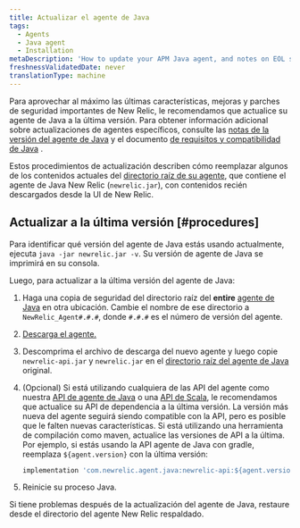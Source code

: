 ```yaml
---
title: Actualizar el agente de Java
tags:
  - Agents
  - Java agent
  - Installation
metaDescription: 'How to update your APM Java agent, and notes on EOL support for early agent versions.'
freshnessValidatedDate: never
translationType: machine
---
```


Para aprovechar al máximo las últimas características, mejoras y parches de seguridad importantes de New Relic, le recomendamos que actualice su agente de Java a la última versión. Para obtener información adicional sobre actualizaciones de agentes específicos, consulte las [notas de la versión del agente de Java](/docs/release-notes/agent-release-notes/java-release-notes) y el documento [de requisitos y compatibilidad de Java](/docs/apm/agents/java-agent/getting-started/compatibility-requirements-java-agent) .

Estos procedimientos de actualización describen cómo reemplazar algunos de los contenidos actuales del [directorio raíz de su agente](/docs/agents/manage-apm-agents/troubleshooting/find-agent-root-directory#java-agent), que contiene el agente de Java New Relic (`newrelic.jar`), con contenidos recién descargados desde la UI de New Relic.

## Actualizar a la última versión [#procedures]

Para identificar qué versión del agente de Java estás usando actualmente, ejecuta `java -jar newrelic.jar -v`. Su versión de agente de Java se imprimirá en su consola.

Luego, para actualizar a la última versión del agente de Java:

1. Haga una copia de seguridad del directorio raíz del <DNT>**entire**</DNT> [agente de Java](/docs/agents/manage-apm-agents/troubleshooting/find-agent-root-directory#java-agent) en otra ubicación. Cambie el nombre de ese directorio a `NewRelic_Agent#.#.#`, donde `#.#.#` es el número de versión del agente.

2. [Descarga el agente.](/docs/release-notes/agent-release-notes/java-release-notes)

3. Descomprima el archivo de descarga del nuevo agente y luego copie `newrelic-api.jar` y `newrelic.jar` en el [directorio raíz del agente de Java](/docs/agents/manage-apm-agents/troubleshooting/find-agent-root-directory#java-agent) original.

4. (Opcional) Si está utilizando cualquiera de las API del agente como nuestra [API de agente de Java](/docs/apm/agents/java-agent/api-guides/guide-using-java-agent-api/) o una [API de Scala](/docs/apm/agents/java-agent/frameworks/scala-installation-java/#using-the-scala-api), le recomendamos que actualice su API de dependencia a la última versión. La versión más nueva del agente seguirá siendo compatible con la API, pero es posible que le falten nuevas características. Si está utilizando una herramienta de compilación como maven, actualice las versiones de API a la última. Por ejemplo, si estás usando la API agente de Java con gradle, reemplaza `${agent.version}` con la última versión:

   ```groovy
   implementation 'com.newrelic.agent.java:newrelic-api:${agent.version}'
   ```

5. Reinicie su proceso Java.

Si tiene problemas después de la actualización del agente de Java, restaure desde el directorio del agente New Relic respaldado.

